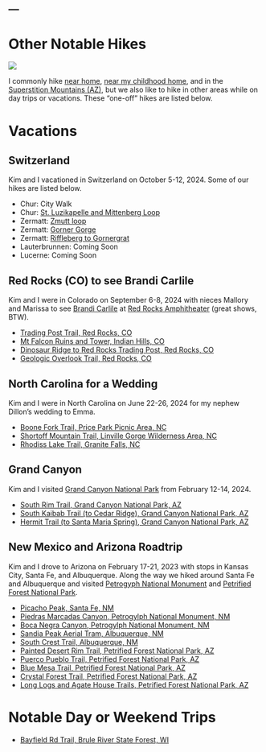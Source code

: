 ---
---

# Other Notable Hikes
![](../../zresources/img/ONhiking.webp){fig-align="center"}

I commonly hike [near home](Iron River Area.html), [near my childhood home](Iowa.html), and in the [Superstition Mountains (AZ)](Supersition Wilderness.html), but we also like to hike in other areas while on day trips or vacations. These "one-off" hikes are listed below.

# Vacations
## Switzerland
Kim and I vacationed in Switzerland on October 5-12, 2024. Some of our hikes are listed below.

- Chur: City Walk
- Chur: [St. Luzikapelle and Mittenberg Loop](ON STLUZI.html)
- Zermatt: [Zmutt loop](ON ZMUTT.html)
- Zermatt: [Gorner Gorge](ON GORGE.html)
- Zermatt: [Riffleberg to Gornergrat](ON GORNERGRAT.html)
- Lauterbrunnen: Coming Soon
- Lucerne: Coming Soon

## Red Rocks (CO) to see Brandi Carlile
Kim and I were in Colorado on September 6-8, 2024 with nieces Mallory and Marissa to see [Brandi Carlile](https://www.brandicarlile.com/) at [Red Rocks Amphitheater](https://www.redrocksonline.com/) (great shows, BTW).

- [Trading Post Trail, Red Rocks, CO](ON RRTPOST.html)
- [Mt Falcon Ruins and Tower, Indian Hills, CO](ON MTFRT.html)
- [Dinosaur Ridge to Red Rocks Trading Post, Red Rocks, CO](ON RRDINO.html)
- [Geologic Overlook Trail, Red Rocks, CO](ON RRGLGC.html)

## North Carolina for a Wedding
Kim and I were in North Carolina on June 22-26, 2024 for my nephew Dillon's wedding to Emma. 

- [Boone Fork Trail, Price Park Picnic Area, NC](ON BOONEFORK.html)
- [Shortoff Mountain Trail, Linville Gorge Wilderness Area, NC](ON SHORTOFF.html)
- [Rhodiss Lake Trail, Granite Falls, NC](ON RHODISS.html)

## Grand Canyon
Kim and I visited [Grand Canyon National Park](https://www.nps.gov/grca/index.htm) from February 12-14, 2024.

- [South Rim Trail, Grand Canyon National Park, AZ](ON GCSOUTHRIM.html)
- [South Kaibab Trail (to Cedar Ridge), Grand Canyon National Park, AZ](ON GCSKAIBAB.html)
- [Hermit Trail (to Santa Maria Spring), Grand Canyon National Park, AZ](ON GCSANTAMSP.html)

## New Mexico and Arizona Roadtrip
Kim and I drove to Arizona on February 17-21, 2023 with stops in Kansas City, Santa Fe, and Albuquerque. Along the way we hiked around Santa Fe and Albuquerque and visited [Petrogyph National Monument](https://www.nps.gov/petr/index.htm) and [Petrified Forest National Park](https://www.nps.gov/pefo/index.htm).

- [Picacho Peak, Santa Fe, NM](ON Picacho Peak.html)
- [Piedras Marcadas Canyon, Petrogylph National Monument, NM](ON Piedras Marcadas.html)
- [Boca Negra Canyon, Petrogylph National Monument, NM](ON Boca Negra.html)
- [Sandia Peak Aerial Tram, Albuquerque, NM](ON Sandia_Peak_Tram.html)
- [South Crest Trail, Albuquerque, NM](ON South_Crest.html)
- [Painted Desert Rim Trail, Petrified Forest National Park, AZ](ON Painted Rim.html)
- [Puerco Pueblo Trail, Petrified Forest National Park, AZ](ON Puerco Pueblo.html)
- [Blue Mesa Trail, Petrified Forest National Park, AZ](ON Blue Mesa.html)
- [Crystal Forest Trail, Petrified Forest National Park, AZ](ON Crystal Forest.html)
- [Long Logs and Agate House Trails, Petrified Forest National Park, AZ](ON Long Logs.html)



# Notable Day or Weekend Trips

- [Bayfield Rd Trail, Brule River State Forest, WI](ON Bayfield Rd.html)
